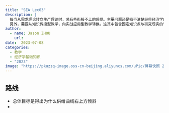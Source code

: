 ```yaml
---
title: "SEA Lec03"
description: |
  每当从需求理论转向生产理论时，总有些衔接不上的感觉。主要问题还是搞不清楚经典经济学的分析组织布局。
  另外，需要从知识传授型教学，向实战应用型教学转换。这其中包含固定知识点与研究现实的转换。这是思考方式的变换。
author:
  - name: Jason ZHOU
    url: 
date:  2023-07-08
categories:
  - 教学
  - 经济学基础知识
  - "2023"
image: "https://pkuzzq-image.oss-cn-beijing.aliyuncs.com/uPic/屏幕快照 2023-07-07 的 00.29.02 上午.png"
---
```


## 路线

- 总体目标是得出为什么供给曲线右上方倾斜
- 

